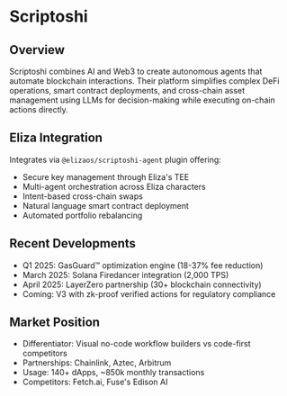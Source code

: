 # Scriptoshi

## Overview

Scriptoshi combines AI and Web3 to create autonomous agents that automate blockchain interactions. Their platform simplifies complex DeFi operations, smart contract deployments, and cross-chain asset management using LLMs for decision-making while executing on-chain actions directly.

## Eliza Integration

Integrates via `@elizaos/scriptoshi-agent` plugin offering:

- Secure key management through Eliza's TEE
- Multi-agent orchestration across Eliza characters
- Intent-based cross-chain swaps
- Natural language smart contract deployment
- Automated portfolio rebalancing

## Recent Developments

- Q1 2025: GasGuard™ optimization engine (18-37% fee reduction)
- March 2025: Solana Firedancer integration (2,000 TPS)
- April 2025: LayerZero partnership (30+ blockchain connectivity)
- Coming: V3 with zk-proof verified actions for regulatory compliance

## Market Position

- Differentiator: Visual no-code workflow builders vs code-first competitors
- Partnerships: Chainlink, Aztec, Arbitrum
- Usage: 140+ dApps, ~850k monthly transactions
- Competitors: Fetch.ai, Fuse's Edison AI
